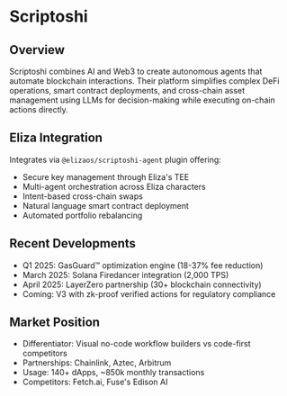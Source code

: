 # Scriptoshi

## Overview

Scriptoshi combines AI and Web3 to create autonomous agents that automate blockchain interactions. Their platform simplifies complex DeFi operations, smart contract deployments, and cross-chain asset management using LLMs for decision-making while executing on-chain actions directly.

## Eliza Integration

Integrates via `@elizaos/scriptoshi-agent` plugin offering:

- Secure key management through Eliza's TEE
- Multi-agent orchestration across Eliza characters
- Intent-based cross-chain swaps
- Natural language smart contract deployment
- Automated portfolio rebalancing

## Recent Developments

- Q1 2025: GasGuard™ optimization engine (18-37% fee reduction)
- March 2025: Solana Firedancer integration (2,000 TPS)
- April 2025: LayerZero partnership (30+ blockchain connectivity)
- Coming: V3 with zk-proof verified actions for regulatory compliance

## Market Position

- Differentiator: Visual no-code workflow builders vs code-first competitors
- Partnerships: Chainlink, Aztec, Arbitrum
- Usage: 140+ dApps, ~850k monthly transactions
- Competitors: Fetch.ai, Fuse's Edison AI
